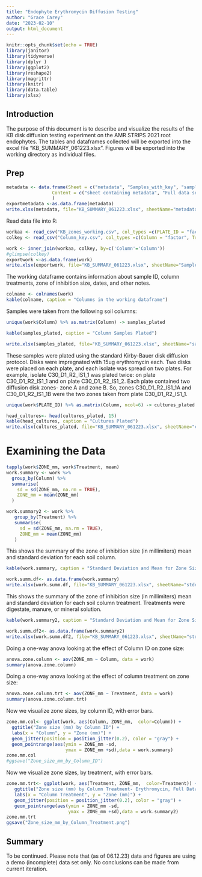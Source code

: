 ```yaml
---
title: "Endophyte Erythromycin Diffusion Testing"
author: "Grace Carey"
date: "2023-02-10"
output: html_document
---
```


```r
knitr::opts_chunk$set(echo = TRUE)
library(janitor)
library(tidyverse)
library(dplyr )
library(ggplot2)
library(reshape2)
library(magrittr)
library(knitr)
library(data.table)
library(xlsx)
```

## Introduction

The purpose of this document is to describe and visualize the results of the KB disk diffusion testing experiment on the AMR STRIPS 2021 root endophytes. The tables and dataframes collected will be exported into the excel file "KB_SUMMARY_061223.xlsx". Figures will be exported into the working directory as individual files. 

## Prep
```r

metadata <- data.frame(Sheet = c("metadata", "Samples_with_key", "samples_plated", "cultures_plated", "stdev_zone_bycol", "stdev_zone_bytrt"),
                 Content = c("sheet containing metadata", "Full data set including zone size, column ID, culture info, and column treatment", "Full list of columns represented by cultures plated in this document", "Full list of inhibition zones recorded in this document", "standard deviation of inhibition zone, by column ID", "standard deviation of inhibition zone, by column treatment")
                 )
exportmetadata <-as.data.frame(metadata)
write.xlsx(metadata, file="KB_SUMMARY_061223.xlsx", sheetName="metadata", append=TRUE, row.names=FALSE)

```

Read data file into R: 

```r

workaa <- read_csv("KB_zones_working.csv", col_types =c(PLATE_ID = "factor", ZONE_mm = "numeric", Antibiotic = "factor", Column = "factor", Treatment = "factor"))
colkey <- read_csv("Column_key.csv", col_types =c(Column = "factor", Treatment = "factor"))

work <- inner_join(workaa, colkey, by=c('Column'='Column'))
#glimpse(colkey)
exportwork <-as.data.frame(work)
write.xlsx(exportwork, file="KB_SUMMARY_061223.xlsx", sheetName="Samples_with_key", append=TRUE, row.names=FALSE)
```
The working dataframe contains information about sample ID, column treatments, zone of inhibition size, dates, and other notes.  

```r
colname <- colnames(work)
kable(colname, caption = "Columns in the working dataframe")
```
Samples were taken from the following soil columns: 

```r

unique(work$Column) %>% as.matrix(Column) -> samples_plated

kable(samples_plated, caption = "Column Samples Plated")

write.xlsx(samples_plated, file="KB_SUMMARY_061223.xlsx", sheetName="samples_plated", append=TRUE, row.names=FALSE)
```

These samples were plated using the standard Kirby-Bauer disk diffusion protocol. Disks were impregnated with 15ug erythromycin each. Two disks were placed on each plate, and each isolate was spread on two plates. For example, isolate C30_D1_R2_IS1_1 was plated twice: on plate C30_D1_R2_IS1_1 and on plate C30_D1_R2_IS1_2. Each plate contained two diffusion disk zones- zone A and zone B. So, zones C30_D1_R2_IS1_1A and C30_D1_R2_IS1_1B were the two zones taken from plate C30_D1_R2_IS1_1. 

```r

unique(work$PLATE_ID) %>% as.matrix(Column, ncol=6) -> cultures_plated

head_cultures<- head(cultures_plated, 15)
kable(head_cultures, caption = "Cultures Plated")
write.xlsx(cultures_plated, file="KB_SUMMARY_061223.xlsx", sheetName="cultures_plated", append=TRUE, row.names=FALSE)
```
# Examining the Data 

```r

tapply(work$ZONE_mm, work$Treatment, mean) 
work.summary <- work %>%
  group_by(Column) %>%
  summarise(
    sd = sd(ZONE_mm, na.rm = TRUE),
    ZONE_mm = mean(ZONE_mm)
  )

work.summary2 <- work %>%
   group_by(Treatment) %>%
   summarise(
     sd = sd(ZONE_mm, na.rm = TRUE),
     ZONE_mm = mean(ZONE_mm)
   )
```
This shows the summary of the zone of inhibition size (in millimiters) mean and standard deviation for each soil column. 
``` r
kable(work.summary, caption = "Standard Deviation and Mean for Zone Size (mm) by Column") 

work.summ.df<- as.data.frame(work.summary)
write.xlsx(work.summ.df, file="KB_SUMMARY_061223.xlsx", sheetName="stdev_zone_bycol", append=TRUE, row.names=FALSE)

```
This shows the summary of the zone of inhibition size (in millimiters) mean and standard deviation for each soil column treatment. Treatments were digestate, manure, or mineral solution. 
``` r
kable(work.summary2, caption = "Standard Deviation and Mean for Zone Size (mm) by Column Treatment") 

work.summ.df2<- as.data.frame(work.summary2)
write.xlsx(work.summ.df2, file="KB_SUMMARY_061223.xlsx", sheetName="stdev_zone_bytrt", append=TRUE, row.names=FALSE)
```
Doing a one-way anova looking at the effect of Column ID on zone size: 

``` r
anova.zone.column <- aov(ZONE_mm ~ Column, data = work)
summary(anova.zone.column) 

```
Doing a one-way anova looking at the effect of column treatment on zone size: 

``` r
anova.zone.column.trt <- aov(ZONE_mm ~ Treatment, data = work)
summary(anova.zone.column.trt) 
```

Now we visualize zone sizes, by column ID, with error bars. 


``` r
zone.mm.col<- ggplot(work, aes(Column, ZONE_mm,  color=Column)) +
  ggtitle("Zone size (mm) by Column ID") +
  labs(x = "Column", y = "Zone (mm)") +
  geom_jitter(position = position_jitter(0.2), color = "gray") + 
  geom_pointrange(aes(ymin = ZONE_mm -sd, 
                      ymax = ZONE_mm +sd),data = work.summary) 
zone.mm.col 
#ggsave("Zone_size_mm_by_Column_ID")
```

Now we visualize zone sizes, by treatment, with error bars. 


``` r
zone.mm.trt<- ggplot(work, aes(Treatment, ZONE_mm,  color=Treatment)) +
   ggtitle("Zone size (mm) by Column Treatment- Erythromycin, Full Dataset") +
   labs(x = "Column Treatment", y = "Zone (mm)") +
   geom_jitter(position = position_jitter(0.2), color = "gray") + 
   geom_pointrange(aes(ymin = ZONE_mm -sd, 
                       ymax = ZONE_mm +sd),data = work.summary2) 
zone.mm.trt
ggsave("Zone_size_mm_by_Column_Treatment.png")
```


## Summary

To be continued. Please note that (as of 06.12.23) data and figures are using a demo (incomplete) data set only. No conclusions can be made from current iteration. 

